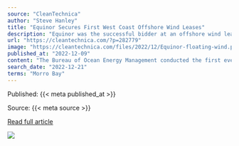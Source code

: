```yaml
---
source: "CleanTechnica"
author: "Steve Hanley"
title: "Equinor Secures First West Coast Offshore Wind Leases"
description: "Equinor was the successful bidder at an offshore wind lease auction by the Bureau of Ocean Energy Management recently."
url: "https://cleantechnica.com/?p=282779"
image: "https://cleantechnica.com/files/2022/12/Equinor-floating-wind.png"
published_at: "2022-12-09"
content: "The Bureau of Ocean Energy Management conducted the first ever sale of leases for offshore wind along the west coast of the United States recently. Equinor secured a 2 gigawatt lease in the Morro Bay… [+3160 chars]"
search_date: "2022-12-21"
terms: "Morro Bay"
---
```



Published: {{< meta published_at >}}


Source: {{< meta source >}}


[Read full article]({{< meta url >}})



![](`r rmarkdown::metadata$image[1]`)
